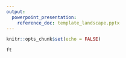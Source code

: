 ```yaml
---
output: 
  powerpoint_presentation:
    reference_doc: template_landscape.pptx
---
```


```r
knitr::opts_chunk$set(echo = FALSE)
```


```r
ft
```



